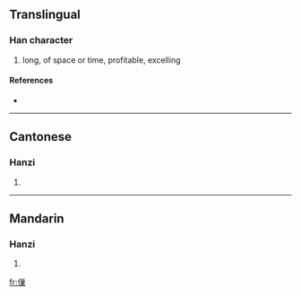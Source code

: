 ==Translingual==

===Han character===
{{Han char|rn=9|rad=人|as=11|sn=13|four=|canj=人女女木 (OVVD)}}

# long, of space or time, profitable, excelling

====References====
* {{Han ref|kx=0115.130|hdz=10215.110|uh=347F|ud=13439}}

----

==Cantonese==

===Hanzi===
{{yue-hanzi|jyut=|y=cheuk3, huk6 jau3 jiu6}}

# {{defn|Cantonese}}

----

==Mandarin==

===Hanzi===
{{cmn-hanzi|pin=[[tiáo]] ([[tiao2]]), [[zhào]] ([[zhao4]])|wg=t'iao<sup>2</sup>, chao<sup>4</sup>}}

# {{defn|Mandarin}}

[[fr:㑿]]